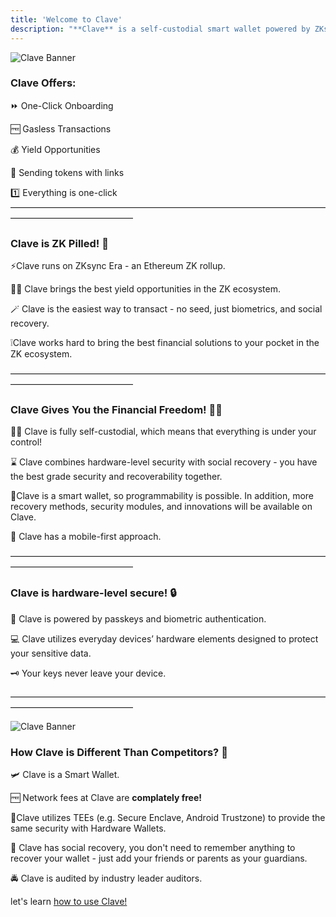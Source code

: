 ```yaml
---
title: 'Welcome to Clave'
description: "**Clave** is a self-custodial smart wallet powered by ZKsync, designed to deliver a seamless, user-friendly payment experience with zero gas fees. With Clave, crypto becomes accessible to everyone."
---
```



![Clave Banner](./images/banner.png)



### Clave Offers:
⏩ One-Click Onboarding

🆓 Gasless Transactions

💰 Yield Opportunities

🔗 Sending tokens with links

1️⃣ Everything is one-click
——————————————————————————————————————————————————

### Clave is ZK Pilled! 💊
⚡️Clave runs on ZKsync Era - an Ethereum ZK rollup.

🫵🏻 Clave brings the best yield opportunities in the ZK ecosystem.

🪄 Clave is the easiest way to transact - no seed, just biometrics, and social recovery. 

❕Clave works hard to bring the best financial solutions to your pocket in the ZK ecosystem.

——————————————————————————————————————————————————

### Clave Gives You the Financial Freedom! ⛓️‍💥

🤼‍♂️ Clave is fully self-custodial, which means that everything is under your control!

⌛️ Clave combines hardware-level security with social recovery - you have the best grade security and recoverability together. 

📱Clave is a smart wallet, so programmability is possible. In addition, more recovery methods, security modules, and innovations will be available on Clave.

📲 Clave has a mobile-first approach.

——————————————————————————————————————————————————

### Clave is hardware-level secure! 🔒

🎫 Clave is powered by passkeys and biometric authentication.

💻 Clave utilizes everyday devices’ hardware elements designed to protect your sensitive data.

🗝️ Your keys never leave your device.

——————————————————————————————————————————————————

![Clave Banner](./images/banner2.png)


### How Clave is Different Than Competitors? 👾

🛩️ Clave is a Smart Wallet.

🆓 Network fees at Clave are **complately free!**

🌽Clave utilizes TEEs (e.g. Secure Enclave, Android Trustzone) to provide the same security with Hardware Wallets.

🤽 Clave has social recovery, you don't need to remember anything to recover your wallet - just add your friends or parents as your guardians. 

🚔 Clave is audited by industry leader auditors.

let's learn [how to use Clave!](how-to-create-account)